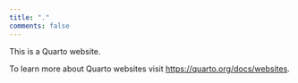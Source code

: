 ```yaml
---
title: "."
comments: false
---
```


This is a Quarto website.

To learn more about Quarto websites visit <https://quarto.org/docs/websites>.
